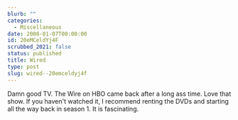 ```yaml
---
blurb: ""
categories:
  - Miscellaneous
date: 2008-01-07T00:00:00
id: 20eMCeldYj4F
scrubbed_2021: false
status: published
title: Wired
type: post
slug: wired--20emceldyj4f
---
```


Damn good TV. The Wire on HBO came back after a long ass time. Love
that show. If you haven't watched it, I recommend renting the DVDs
and starting all the way back in season 1. It is fascinating.